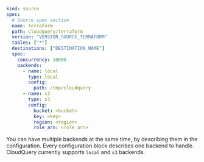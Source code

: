 ```yaml copy
kind: source
spec:
  # Source spec section
  name: terraform
  path: cloudquery/terraform
  version: "VERSION_SOURCE_TERRAFORM"
  tables: ["*"]
  destinations: ["DESTINATION_NAME"]
  spec:
    concurrency: 10000
    backends:
      - name: local
        type: local
        config:
          path: /tmp/cloudquery
      - name: s3
        type: s3
        config:
          bucket: <bucket>
          key: <key>
          region: <region>
          role_arn: <role_arn>
```

You can have multiple backends at the same time, by describing them in the configuration. Every configuration block describes one backend to handle.
CloudQuery currently supports `local` and `s3` backends.

